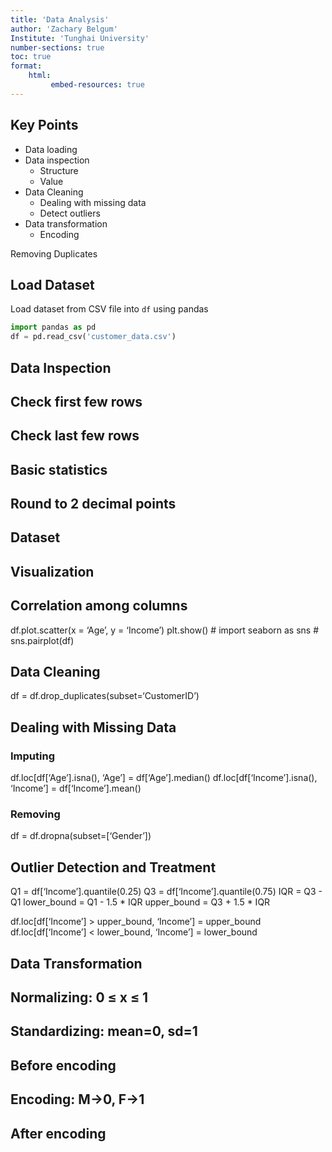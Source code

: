 ```yaml
---
title: 'Data Analysis'
author: 'Zachary Belgum'
Institute: 'Tunghai University' 
number-sections: true
toc: true
format: 
    html:
         embed-resources: true
---
```


## Key Points

- Data loading
- Data inspection
    - Structure
    - Value
- Data Cleaning
    - Dealing with missing data
    - Detect outliers
- Data transformation
    - Encoding

Removing Duplicates

## Load Dataset

Load dataset from CSV file into `df` using pandas
```python
import pandas as pd
df = pd.read_csv('customer_data.csv')
```

## Data Inspection
## Check first few rows
## Check last few rows
## Basic statistics
## Round to 2 decimal points
## Dataset
## Visualization
## Correlation among columns

df.plot.scatter(x = 'Age', y = 'Income')
plt.show()
# import seaborn as sns
# sns.pairplot(df)


## Data Cleaning

df = df.drop_duplicates(subset='CustomerID')

## Dealing with Missing Data

### Imputing
df.loc[df['Age'].isna(), 'Age'] = df['Age'].median()
df.loc[df['Income'].isna(), 'Income'] = df['Income'].mean()

### Removing
df = df.dropna(subset=['Gender'])

## Outlier Detection and Treatment

Q1 = df['Income'].quantile(0.25)
Q3 = df['Income'].quantile(0.75)
IQR = Q3 - Q1
lower_bound = Q1 - 1.5 * IQR
upper_bound = Q3 + 1.5 * IQR

df.loc[df['Income'] > upper_bound, 'Income'] = upper_bound
df.loc[df['Income'] < lower_bound, 'Income'] = lower_bound

## Data Transformation
## Normalizing: 0 ≤ x ≤ 1
## Standardizing: mean=0, sd=1
## Before encoding
## Encoding: M->0, F->1
## After encoding
